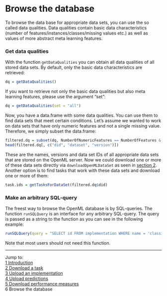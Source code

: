 Browse the database
===================

To browse the data base for appropriate data sets, you can use the so called data qualities. Data qualities contain basic data characteristics (number of features/instances/classes/missing values
etc.) as well as values of more abstract meta learning features. 

### Get data qualities
With the function `getDataQualities` you can obtain all data qualities of all stored data sets. 
By default, only the basic data characteristics are retrieved:
```r
dq = getDataQualities()
```

If you want to retrieve not only the basic data qualities but also meta learning features, 
please use the argument "set":
```r
dq = getDataQualities(set = "all")
```

Now, you have a data.frame with some data qualities. You can use them to find data sets that meet
certain conditions. Let's assume we wanted to work on data sets that have only numeric features and
not a single missing value. Therefore, we simply subset the data.frame:
```r
filtered.dq = subset(dq, NumberOfNumericFeatures == NumberOfFeatures & NumberOfMissingValues == 0)
head(filtered.dq[, c("did", "dataset", "version")])
```

These are the names, versions and data set IDs of all appropriate data sets that are stored on the 
OpenML server. Now we could download one or more of these data sets directly via
`downloadOpenMLDataSet` as seen in [section 2](2-Download-a-task.md). Another option is to find
tasks that work with these data sets and download one or more of them:
```r
task.ids = getTasksForDataSet(filtered.dq$did)
```

### Make an arbitrary SQL-query
The freest way to browse the OpenML database is by SQL-queries. The function `runSQLQuery` is 
an interface for any arbitrary SQL-query. The query is passed as a string to the function as 
you can see in the following example:
```r
runSQLQuery(query = "SELECT id FROM implementation WHERE name = 'classif.rpart'")
```

Note that most users should not need this function.

----------------------------------------------------------------------------------------------------
Jump to:   
[1 Introduction](1-Introduction.md)  
[2 Download a task](2-Download-a-task.md)  
[3 Upload an implementation](3-Upload-an-implementation.md)  
[4 Upload predictions](4-Upload-predictions.md)  
[5 Download performance measures](5-Download-performance-measures.md)  
6 Browse the database
